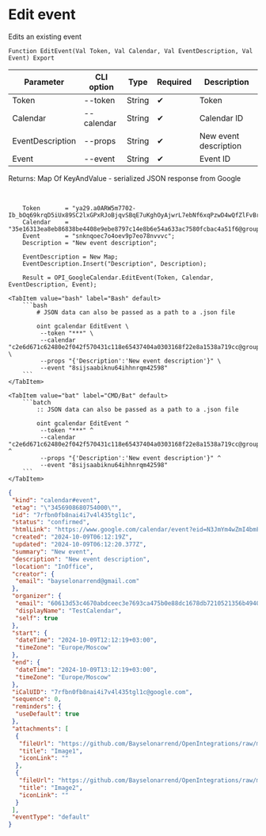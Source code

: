 ﻿---
sidebar_position: 6
---


# Edit event
 Edits an existing event



`Function EditEvent(Val Token, Val Calendar, Val EventDescription, Val Event) Export`

  | Parameter | CLI option | Type | Required | Description |
  |-|-|-|-|-|
  | Token | --token | String | &#x2714; | Token |
  | Calendar | --calendar | String | &#x2714; | Calendar ID |
  | EventDescription | --props | String | &#x2714; | New event description |
  | Event | --event | String | &#x2714; | Event ID |

  
  Returns:  Map Of KeyAndValue - serialized JSON response from Google

<br/>




```bsl title="1C:Enterprise/OneScript code example"
    Token       = "ya29.a0ARW5m7702-Ib_bOq69krqD5iUx89SC2lxGPxRJoBjqvSBqE7uKghOyAjwrL7ebNf6xqPzwD4wQfZlFvBrb7QsWlw5PGW_SvkFr57Y8Js...";
    Calendar    = "35e16313ea8eb86838be4408e9ebe8797c14e8b6e54a633ac7580fcbac4a51f6@group.calendar.google.com";
    Event       = "snknqoec7o4oev9p7eo78nvvvc";
    Description = "New event description";

    EventDescription = New Map;
    EventDescription.Insert("Description", Description);

    Result = OPI_GoogleCalendar.EditEvent(Token, Calendar, EventDescription, Event);
```
 

 <Tabs>
  
    <TabItem value="bash" label="Bash" default>
        ```bash
            # JSON data can also be passed as a path to a .json file
            
            oint gcalendar EditEvent \
             --token "***" \
             --calendar "c2e6d671c62480e2f042f570431c118e65437404a0303168f22e8a1538a719cc@group.calendar.google.com" \
             --props "{'Description':'New event description'}" \
             --event "8sijsaabiknu64ihhnrqm42598"
        ```
    </TabItem>
  
    <TabItem value="bat" label="CMD/Bat" default>
        ```batch
            :: JSON data can also be passed as a path to a .json file
            
            oint gcalendar EditEvent ^
             --token "***" ^
             --calendar "c2e6d671c62480e2f042f570431c118e65437404a0303168f22e8a1538a719cc@group.calendar.google.com" ^
             --props "{'Description':'New event description'}" ^
             --event "8sijsaabiknu64ihhnrqm42598"
        ```
    </TabItem>
</Tabs>


```json title="Result"
{
 "kind": "calendar#event",
 "etag": "\"3456908680754000\"",
 "id": "7rfbn0fb8nai4i7v4l435tgl1c",
 "status": "confirmed",
 "htmlLink": "https://www.google.com/calendar/event?eid=N3JmYm4wZmI4bmFpNGk3djRsNDM1dGdsMWMgNjA2MTNkNTNjNDY3MGFiZGNlZWMzZTc2OTNjYTQ3NWIwZTg4ZGMxNjc4ZGI3MjEwNTIxMzU2YjQ5NDBhNjE0OEBn",
 "created": "2024-10-09T06:12:19Z",
 "updated": "2024-10-09T06:12:20.377Z",
 "summary": "New event",
 "description": "New event description",
 "location": "InOffice",
 "creator": {
  "email": "bayselonarrend@gmail.com"
 },
 "organizer": {
  "email": "60613d53c4670abdceec3e7693ca475b0e88dc1678db7210521356b4940a6148@group.calendar.google.com",
  "displayName": "TestCalendar",
  "self": true
 },
 "start": {
  "dateTime": "2024-10-09T12:12:19+03:00",
  "timeZone": "Europe/Moscow"
 },
 "end": {
  "dateTime": "2024-10-09T13:12:19+03:00",
  "timeZone": "Europe/Moscow"
 },
 "iCalUID": "7rfbn0fb8nai4i7v4l435tgl1c@google.com",
 "sequence": 0,
 "reminders": {
  "useDefault": true
 },
 "attachments": [
  {
   "fileUrl": "https://github.com/Bayselonarrend/OpenIntegrations/raw/main/service/test_data/picture.jpg",
   "title": "Image1",
   "iconLink": ""
  },
  {
   "fileUrl": "https://github.com/Bayselonarrend/OpenIntegrations/raw/main/service/test_data/picture2.jpg",
   "title": "Image2",
   "iconLink": ""
  }
 ],
 "eventType": "default"
}
```
